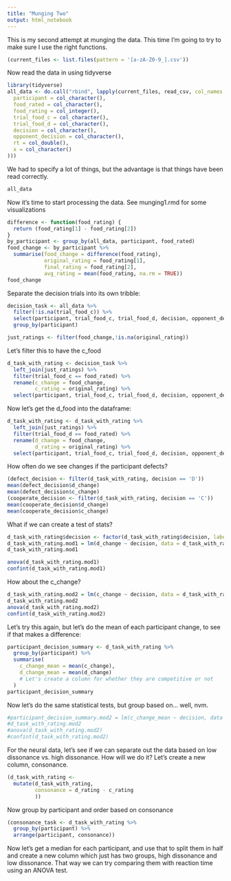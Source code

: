 ```yaml
---
title: "Munging Two"
output: html_notebook
---
```


This is my second attempt at munging the data. This time I'm going to try to make sure I use the right functions.
```r
(current_files <- list.files(pattern = '[a-zA-Z0-9_].csv'))
```
Now read the data in using tidyverse
```r
library(tidyverse)
all_data <- do.call("rbind", lapply(current_files, read_csv, col_names = c("participant", "food_rated", "food_rating", "trial_food_c", "trial_food_d", "decision", "opponent_decision", "rt", 'x'), skip=1, col_types = cols(
  participant = col_character(),
  food_rated = col_character(),
  food_rating = col_integer(),
  trial_food_c = col_character(),
  trial_food_d = col_character(),
  decision = col_character(),
  opponent_decision = col_character(),
  rt = col_double(),
  x = col_character()
)))
```
We had to specify a lot of things, but the advantage is that things have been read correctly.
```r
all_data
```
Now it's time to start processing the data. See munging1.rmd for some visualizations
```r
difference <- function(food_rating) {
  return (food_rating[1] - food_rating[2])
}
by_participant <- group_by(all_data, participant, food_rated)
food_change <- by_participant %>%
  summarise(food_change = difference(food_rating),
            original_rating = food_rating[1],
            final_rating = food_rating[2],
            avg_rating = mean(food_rating, na.rm = TRUE))
food_change
```
Separate the decision trials into its own tribble:
```r
decision_task <- all_data %>%
  filter(!is.na(trial_food_c)) %>%
  select(participant, trial_food_c, trial_food_d, decision, opponent_decision, rt) %>%
  group_by(participant)
```

```r
just_ratings <- filter(food_change,!is.na(original_rating))
```


Let's filter this to have the c_food
```r
d_task_with_rating <- decision_task %>% 
  left_join(just_ratings) %>%
  filter(trial_food_c == food_rated) %>%
  rename(c_change = food_change,
         c_rating = original_rating) %>%
  select(participant, trial_food_c, trial_food_d, decision, opponent_decision, c_change, c_rating)
```

Now let's get the d_food into the dataframe:
```r
d_task_with_rating <- d_task_with_rating %>% 
  left_join(just_ratings) %>%
  filter(trial_food_d == food_rated) %>%
  rename(d_change = food_change,
         d_rating = original_rating) %>%
  select(participant, trial_food_c, trial_food_d, decision, opponent_decision, c_change, c_rating, d_change, d_rating)
```
How often do we see changes if the participant defects?
```r
(defect_decision <- filter(d_task_with_rating, decision == 'D'))
mean(defect_decision$d_change)
mean(defect_decision$c_change)
(cooperate_decision <- filter(d_task_with_rating, decision == 'C'))
mean(cooperate_decision$d_change)
mean(cooperate_decision$c_change)
```
What if we can create a test of stats?
```r
d_task_with_rating$decision <- factor(d_task_with_rating$decision, labels = c("C", "D"))
d_task_with_rating.mod1 = lm(d_change ~ decision, data = d_task_with_rating)
d_task_with_rating.mod1
```

```r
anova(d_task_with_rating.mod1)
confint(d_task_with_rating.mod1)
```
How about the c_change?
```r
d_task_with_rating.mod2 = lm(c_change ~ decision, data = d_task_with_rating)
d_task_with_rating.mod2
anova(d_task_with_rating.mod2)
confint(d_task_with_rating.mod2)
```
Let's try this again, but let's do the mean of each participant change, to see if that makes a difference:
```r
participant_decision_summary <- d_task_with_rating %>%
  group_by(participant) %>%
  summarise(
    c_change_mean = mean(c_change),
    d_change_mean = mean(d_change)
    # Let's create a column for whether they are competitive or not
  )
participant_decision_summary
```

Now let's do the same statistical tests, but group based on... well, nvm.
```r
#participant_decision_summary.mod2 = lm(c_change_mean ~ decision, data = d_task_with_rating)
#d_task_with_rating.mod2
#anova(d_task_with_rating.mod2)
#confint(d_task_with_rating.mod2)
```





For the neural data, let's see if we can separate out the data based on low dissonance vs. high dissonance. How will we do it? Let's create a new column, consonance.
```r
(d_task_with_rating <-
  mutate(d_task_with_rating,
         consonance = d_rating - c_rating
         ))
```
Now group by participant and order based on consonance
```r
(consonance_task <- d_task_with_rating %>%
  group_by(participant) %>%
  arrange(participant, consonance))
```
Now let's get a median for each participant, and use that to split them in half and create a new column which just has two groups, high dissonance and low dissonance. That way we can try comparing them with reaction time using an ANOVA test.
```r

```